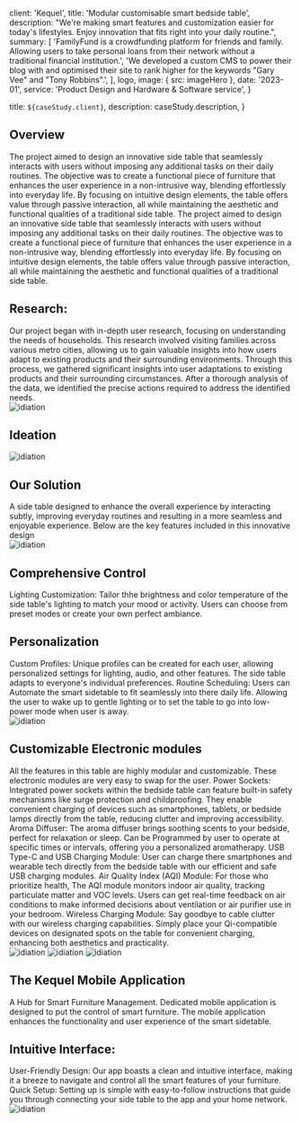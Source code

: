 
  client: 'Kequel',
  title: 'Modular customisable smart bedside table',
  description:
    "We're making smart features and customization easier for today's lifestyles. Enjoy innovation that fits right into your daily routine.",
  summary: [
    'FamilyFund is a crowdfunding platform for friends and family. Allowing users to take personal loans from their network without a traditional financial institution.',
    'We developed a custom CMS to power their blog with and optimised their site to rank higher for the keywords "Gary Vee" and "Tony Robbins".',
  ],
  logo,
  image: { src: imageHero },
  date: '2023-01',
  service: 'Product Design and Hardware & Software service',
}

  title: `${caseStudy.client}`,
  description: caseStudy.description,
}

<section className="flex flex-col space-y-10">
  <h1 className="text-3xl font-semibold">Overview</h1>
  <span className="text-justify">
    The project aimed to design an innovative side table that seamlessly
    interacts with users without imposing any additional tasks on their daily
    routines. The objective was to create a functional piece of furniture that
    enhances the user experience in a non-intrusive way, blending effortlessly
    into everyday life. By focusing on intuitive design elements, the table
    offers value through passive interaction, all while maintaining the
    aesthetic and functional qualities of a traditional side table.
  </span>
  <span className="text-justify">
    The project aimed to design an innovative side table that seamlessly
    interacts with users without imposing any additional tasks on their daily
    routines. The objective was to create a functional piece of furniture that
    enhances the user experience in a non-intrusive way, blending effortlessly
    into everyday life. By focusing on intuitive design elements, the table
    offers value through passive interaction, all while maintaining the
    aesthetic and functional qualities of a traditional side table.
  </span>
  <h2 className="text-xl font-medium">Research:</h2>
  <span className="text-justify">
    Our project began with in-depth user research, focusing on understanding the
    needs of households. This research involved visiting families across various
    metro cities, allowing us to gain valuable insights into how users adapt to
    existing products and their surrounding environments. Through this process,
    we gathered significant insights into user adaptations to existing products
    and their surrounding circumstances. After a thorough analysis of the data,
    we identified the precise actions required to address the identified needs.
  </span>

  <div className="max-w-5xl">
    <Image
      src={research}
      alt="idiation"
      width={1005}
      height={526}
      priority
      classname="py-8 w-full h-full"
    />
  </div>

  <h1 className="text-3xl font-semibold">Ideation </h1>
  <div className="max-w-5xl">
    <Image
      src={ideation}
      alt="idiation"
      width={1005}
      height={526}
      priority
      classname="py-8 w-full h-full"
    />
  </div>

  <h1 className="text-3xl font-semibold">Our Solution</h1>
  <span className="text-justify">
    A side table designed to enhance the overall experience by interacting
    subtly, improving everyday routines and resulting in a more seamless and
    enjoyable experience. Below are the key features included in this innovative
    design
  </span>
  <div className="max-w-5xl">
    <Image
      src={solution}
      alt="idiation"
      width={1005}
      height={526}
      priority
      classname="py-8 w-full h-full"
    />
  </div>

  <h2 className="text-lg font-bold">Comprehensive Control</h2>
  <span className="text-justify">
    Lighting Customization: Tailor thhe brightness and color temperature of the
    side table's lighting to match your mood or activity. Users can choose from
    preset modes or create your own perfect ambiance.
  </span>
  <h2 className="text-lg font-bold">Personalization</h2>
  <span className="text-justify">
    Custom Profiles: Unique profiles can be created for each user, allowing
    personalized settings for lighting, audio, and other features. The side
    table adapts to everyone's individual preferences.
  </span>

  <span className="text-justify">
    Routine Scheduling: Users can Automate the smart sidetable to fit seamlessly
    into there daily life. Allowing the user to wake up to gentle lighting or to
    set the table to go into low-power mode when user is away.
  </span>

  <div className="max-w-5xl">
    <Image
      src={personalization}
      alt="idiation"
      width={1005}
      height={526}
      priority
      classname="py-8 w-full h-full"
    />
  </div>

  <h2 className="text-lg font-bold">Customizable Electronic modules</h2>
  <span className="text-justify">
    All the features in this table are highly modular and customizable. These
    electronic modules are very easy to swap for the user.
  </span>
  <span className="text-justify">
    <span className="text-lg font-bold">Power Sockets: </span>
    Integrated power sockets within the bedside table can feature built-in
    safety mechanisms like surge protection and childproofing. They enable
    convenient charging of devices such as smartphones, tablets, or bedside
    lamps directly from the table, reducing clutter and improving accessibility.
  </span>
  <span className="text-justify">
    <span className="text-lg font-bold">Aroma Diffuser: </span>
    The aroma diffuser brings soothing scents to your bedside, perfect for
    relaxation or sleep. Can be Programmed by user to operate at specific times
    or intervals, offering you a personalized aromatherapy.
  </span>
  <span className="text-justify">
    <span className="text-lg font-bold">USB Type-C and USB Charging Module: </span>
    User can charge there smartphones and wearable tech directly from the
    bedside table with our efficient and safe USB charging modules.
  </span>
  <span className="text-justify">
    <span className="text-lg font-bold">Air Quality Index (AQI) Module: </span>
    For those who prioritize health, The AQI module monitors indoor air quality,
    tracking particulate matter and VOC levels. Users can get real-time feedback
    on air conditions to make informed decisions about ventilation or air
    purifier use in your bedroom.
  </span>
  <span className="text-justify">
    <span className="text-lg font-bold">Wireless Charging Module: </span>
    Say goodbye to cable clutter with our wireless charging capabilities. Simply
    place your Qi-compatible devices on designated spots on the table for
    convenient charging, enhancing both aesthetics and practicality.
  </span>

  <div className="grid max-w-5xl grid-cols-1 md:grid-cols-2 lg:grid-cols-3">
    <Image
      src={module1}
      alt="idiation"
      width={1005}
      height={526}
      priority
      classname="py-8 w-full h-full"
    />
    <Image
      src={module2}
      alt="idiation"
      width={1005}
      height={526}
      priority
      classname="py-8 w-full h-full"
    />
    <Image
      src={module3}
      alt="idiation"
      width={1005}
      height={526}
      priority
      classname="py-8 w-full h-full"
    />
  </div>

  <h2 className="text-lg font-bold">The Kequel Mobile Application</h2>
  <span className="text-justify">
    A Hub for Smart Furniture Management. Dedicated mobile application is
    designed to put the control of smart furniture. The mobile application
    enhances the functionality and user experience of the smart sidetable.
  </span>

  <h2 className="text-lg font-bold">Intuitive Interface:</h2>
  <span className="text-justify">
    User-Friendly Design: Our app boasts a clean and intuitive interface, making
    it a breeze to navigate and control all the smart features of your
    furniture. Quick Setup: Setting up is simple with easy-to-follow
    instructions that guide you through connecting your side table to the app
    and your home network.
  </span>

  <div className="max-w-5xl">
    <Image
      src={interfacee}
      alt="idiation"
      width={1005}
      height={526}
      priority
      classname="py-8 w-full h-full"
    />
  </div>
</section>